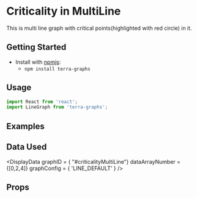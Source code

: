 
# Criticality in MultiLine

This is multi line graph with critical points(highlighted with red circle) in it.

## Getting Started

- Install with [npmjs](https://www.npmjs.com):
  - `npm install terra-graphs`

## Usage

```jsx
import React from 'react';
import LineGraph from 'terra-graphs';
```
## Examples
<LineGraph />

## Data Used
<DisplayData graphID = { "#criticalityMultiLine"} dataArrayNumber = {[0,2,4]} graphConfig = { 'LINE_DEFAULT' } />

## Props
<PropsTable />